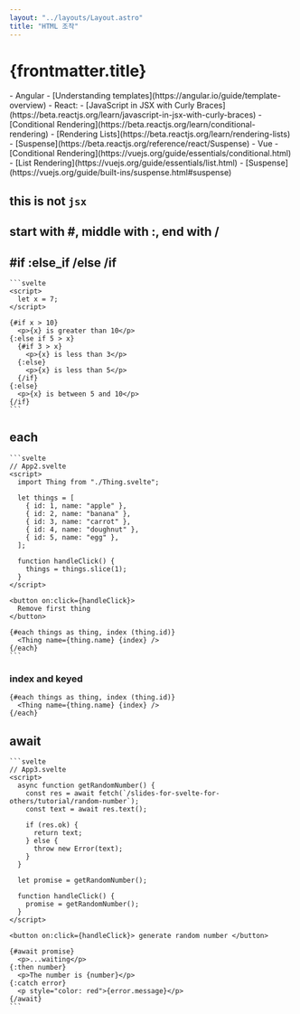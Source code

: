 ```yaml
---
layout: "../layouts/Layout.astro"
title: "HTML 조작"
---
```



# {frontmatter.title}

<Compare>
- Angular
    - [Understanding templates](https://angular.io/guide/template-overview)
- React: 
    - [JavaScript in JSX with Curly Braces](https://beta.reactjs.org/learn/javascript-in-jsx-with-curly-braces)
    - [Conditional Rendering](https://beta.reactjs.org/learn/conditional-rendering)
    - [Rendering Lists](https://beta.reactjs.org/learn/rendering-lists)
    - [Suspense](https://beta.reactjs.org/reference/react/Suspense)
- Vue
    - [Conditional Rendering](https://vuejs.org/guide/essentials/conditional.html)
    - [List Rendering](https://vuejs.org/guide/essentials/list.html)
    - [Suspense](https://vuejs.org/guide/built-ins/suspense.html#suspense)
</Compare>

## this is not `jsx`

## start with #, middle with :, end with /

## #if :else_if /else /if

<ComponentAndCode>
    <App slot="component"/>

    ```svelte
    <script>
      let x = 7;
    </script>

    {#if x > 10}
      <p>{x} is greater than 10</p>
    {:else if 5 > x}
      {#if 3 > x}
        <p>{x} is less than 3</p>
      {:else}
        <p>{x} is less than 5</p>
      {/if}
    {:else}
      <p>{x} is between 5 and 10</p>
    {/if}
    ```

</ComponentAndCode>

## each

<ComponentAndCode>
    <App2 slot="component" client:load/>

    ```svelte
    // App2.svelte
    <script>
      import Thing from "./Thing.svelte";

      let things = [
        { id: 1, name: "apple" },
        { id: 2, name: "banana" },
        { id: 3, name: "carrot" },
        { id: 4, name: "doughnut" },
        { id: 5, name: "egg" },
      ];

      function handleClick() {
        things = things.slice(1);
      }
    </script>

    <button on:click={handleClick}>
      Remove first thing
    </button>

    {#each things as thing, index (thing.id)}
      <Thing name={thing.name} {index} />
    {/each}
    ```

</ComponentAndCode>

### index and keyed

```svelte
{#each things as thing, index (thing.id)}
  <Thing name={thing.name} {index} />
{/each}
```

## await

<ComponentAndCode>
    <App3 slot="component" client:load/>

    ```svelte
    // App3.svelte
    <script>
      async function getRandomNumber() {
        const res = await fetch(`/slides-for-svelte-for-others/tutorial/random-number`);
        const text = await res.text();

        if (res.ok) {
          return text;
        } else {
          throw new Error(text);
        }
      }

      let promise = getRandomNumber();

      function handleClick() {
        promise = getRandomNumber();
      }
    </script>

    <button on:click={handleClick}> generate random number </button>

    {#await promise}
      <p>...waiting</p>
    {:then number}
      <p>The number is {number}</p>
    {:catch error}
      <p style="color: red">{error.message}</p>
    {/await}
    ```

</ComponentAndCode>
